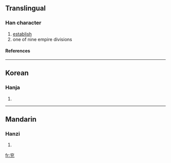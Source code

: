 {{see|兗}}

==Translingual==
===Han character===
{{Han char|rad=儿|as=06|sn=8|four=|canj=卜金戈竹山 (YCIHU)}}
# [[establish]]
# one of nine empire divisions
====References====
{{Han ref|kx=0125.131|dkj=01374|dj=0265.140|hdz=10285.020|uh=5156|ud=20822}}
----
==Korean==
===Hanja===
{{ko-hanja|hangeul=연|rv=yeon|mr=yŏn}}
# {{defn|Korean}}
----
==Mandarin==
===Hanzi===
{{cmn-hanzi|tra=兗|pin=[[yǎn]] (yan3)|wg=yen<sup>3</sup>}}
# {{defn|Mandarin}}

[[fr:兖]]